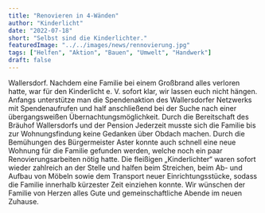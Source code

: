 ```yaml
---
title: "Renovieren in 4-Wänden"
author: "Kinderlicht"
date: "2022-07-18"
short: "Selbst sind die Kinderlichter."
featuredImage: "../../images/news/rennovierung.jpg"
tags: ["Helfen", "Aktion", "Bauen", "Umwelt", "Handwerk"]
draft: false
---
```

Wallersdorf. Nachdem eine Familie bei einem Großbrand alles verloren hatte, war für den Kinderlicht e. V. sofort klar, wir lassen euch nicht hängen.
Anfangs unterstütze man die Spendenaktion des Wallersdorfer Netzwerks mit Spendenaufrufen und half anschließend bei der Suche nach einer übergangsweißen Übernachtungsmöglichkeit. Durch die Bereitschaft des Bräuhof Wallersdorfs und der Pension Jederzeit musste sich die Familie bis zur Wohnungsfindung keine Gedanken über Obdach machen.
Durch die Bemühungen des Bürgermeister Aster konnte auch schnell eine neue Wohnung für die Familie gefunden werden, welche noch ein paar Renovierungsarbeiten nötig hatte.
Die fleißigen „Kinderlichter“ waren sofort wieder zahlreich an der Stelle und halfen beim Streichen, beim Ab- und Aufbau von Möbeln sowie dem Transport neuer Einrichtungsstücke, sodass die Familie innerhalb kürzester Zeit einziehen konnte.
Wir wünschen der Familie von Herzen alles Gute und gemeinschaftliche Abende im neuen Zuhause.
